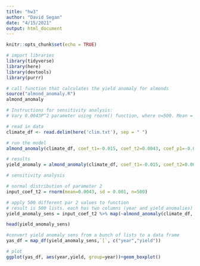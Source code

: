 ```yaml
---
title: "hw3"
author: "David Segan"
date: "4/15/2021"
output: html_document
---
```


```r
knitr::opts_chunk$set(echo = TRUE)
```

```r
# import libraries
library(tidyverse)
library(here)
library(devtools)
library(purrr)

```

```r
# call function that calculates the yield anomaly for almonds
source("almond_anomaly.R")
almond_anomaly

```

```r
# Instructions for sensitivity analysis:
# Vary 0.0043P^2 parameter using rnorm() function, where n=500. Mean = parameter, stdv = 0.001

# read in data
climate_df <- read.delim(here('clim.txt'), sep = " ")

# run the model
almond_anomaly(climate_df, coef_t1=-0.015, coef_t2=0.0043, coef_p1=-0.07, coef_p2=0.0043, intercept=0.28)

# results
yield_anomaly = almond_anomaly(climate_df, coef_t1=-0.015, coef_t2=0.0043, coef_p1=-0.07, coef_p2=0.0043, intercept=0.28)

# sensitivity analysis 

# normal distribution of parameter 2
input_coef_t2 = rnorm(mean=0.0043, sd = 0.001, n=500)

# apply 500 different par 2 values to function 
# result is 500 lists. each has two columns (year and yield anomalies) and 22 rows
yield_anomaly_sens = input_coef_t2 %>% map(~almond_anomaly(climate_df, coef_t1=-0.015, coef_t2=.x, coef_p1=-0.07, coef_p2=0.0043, intercept=0.28))

head(yield_anomaly_sens)

#convert yield anomaly sens from a bunch of lists to a data frame
yas_df = map_df(yield_anomaly_sens,`[`, c("year","yield"))

# plot
ggplot(yas_df, aes(year,yield, group=year))+geom_boxplot()


```

